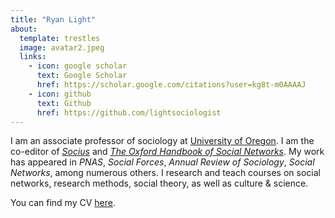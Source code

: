 ```yaml
---
title: "Ryan Light"
about:
  template: trestles
  image: avatar2.jpeg
  links:
    - icon: google scholar
      text: Google Scholar
      href: https://scholar.google.com/citations?user=kg8t-m0AAAAJ
    - icon: github
      text: Github
      href: https://github.com/lightsociologist
---
```


I am an associate professor of sociology at [University of Oregon](https://www.uoregon.edu/). I am the co-editor of [*Socius*](https://journals.sagepub.com/home/srd) and [*The Oxford Handbook of Social Networks*](https://academic.oup.com/edited-volume/34294). My work has appeared in *PNAS*, *Social Forces*, *Annual Review of Sociology*, *Social Networks*, among numerous others. I research and teach courses on social networks, research methods, social theory, as well as culture & science.

You can find my CV [here](rl_4_11_2023.pdf).
